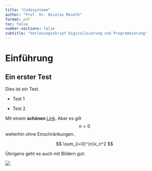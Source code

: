 ```yaml
---
title: "Codesysteme"
author: "Prof. Dr. Nicolas Meseth"
format: pdf
toc: false
number-sections: false
subtitle: "Vorlesungsskript Digitalisierung und Programmierung"
---
```


# Einführung

## Ein erster Test

Dies ist *ein* Test.

- Test 1

- Test 2

Mit einem **schönen **[Link](https://chatgpt.com/). Aber es gilt $$n = 0$$ weiterhin ohne Einschränkungen.

$$
\sum_{i=0}^{n}x_n^2
$$

Übrigens geht es auch mit Bildern gut:

![](https://winf-hsos.github.io/university-docs/images/large_complex_problem.png)

